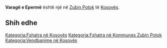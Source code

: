 {{Fshat në 
 | Emri                = Varagë e Epermë
 | EmriAlt                = 
 | NAME_SHORT_FORM=      
 | NAME_GENERIC=      
 | NAME_SORT_NAME_RO=      VARAGEEEPERME
 | FULL_NAME_RO = Varagë e Epermë
 | FULL_NAME_ND_RO=Varage e Eperme
 | SORT_NAME_RG=VARAGEEEPERME
 | FULL_NAME_RG=Varagë e Epermë
 | FULL_NAME_ND_RG=Varage e Eperme
 | SRP_NAME_SHORT_FORM=      
 | SRP_NAME_GENERIC=      
 | SRP_NAME_SORT_NAME_RO=      
 | SRP_FULL_NAME_RO = 
 | SRP_FULL_NAME_ND_RO=
 | SRP_SORT_NAME_RG=
 | SRP_FULL_NAME_RG=
 | SRP_FULL_NAME_ND_RG=
 | Emri (Rasa dhanore) = 
 | Figura              = 
 | Shteti              = Kosovo
 | Komuna              = Zubin Potok
 | Kodi postar         = 
 | Sipërfaqja          = 

 | Popullsia           = 

 | Regj. i popullsisë  = 
 | Dend. e popullsisë  = 
 | Faqja zyrtare       = 
 <!--- Koordinatat ----> 
 | Gjerësia            = 42.983333
 | Gjatësia            = 20.578333
 | Lartësia            = 
}}
'''Varagë e Epermë''' është një [[]] në [[Zubin Potok]] të [[Kosovës]].

<!-- == Gjeografia == -->
<!-- == Historia == -->
<!-- == Demografia == -->
== Shih edhe ==
{{Komuna Zubin Potok}}
{{Kosovo-Administrata-Cung}}

[[Kategoria:Fshatra në Kosovës]]
[[Kategoria:Fshatra në Kommunes Zubin Potok]]
[[Kategoria:Vendbanime në Kosovës]]